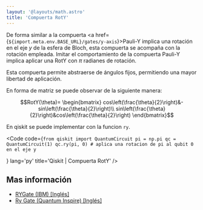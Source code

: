 ```yaml
---
layout: '@layouts/math.astro'
title: 'Compuerta RotY'
---
```



De forma similar a la compuerta <a href={`${import.meta.env.BASE_URL}/gates/y-axis`}>Pauli-Y</a> implica una rotación en el eje $y$ de la esfera de Bloch, esta compuerta se acompaña con la rotación empleada. Imitar el comportamiento de la compuerta Pauli-Y implica aplicar una RotY con $\pi$ radianes de rotación.

Esta compuerta permite abstraerse de ángulos fijos, permitiendo una mayor libertad de aplicación.

En forma de matriz se puede observar de la siguiente manera:
```math
RotY(\theta)=
\begin{bmatrix}
cos\left(\frac{\theta}{2}\right)&- sin\left(\frac{\theta}{2}\right)\\
sin\left(\frac{\theta}{2}\right)&cos\left(\frac{\theta}{2}\right)
\end{bmatrix}
```

En qiskit se puede implementar con la funcion `ry`.

<Code
  code={`
from qiskit import QuantumCircuit
pi = np.pi
qc = QuantumCircuit(1)
qc.ry(pi, 0) # aplica una rotacion de pi al qubit 0 en el eje y
`

}
  lang='py'
  title='Qiskit | Compuerta RotY'
/>

## Mas información

- <a href="https://docs.quantum.ibm.com/api/qiskit/qiskit.circuit.library.RYGate" target="_blank">RYGate (IBM) [Inglés]</a>
- <a href="https://www.quantum-inspire.com/kbase/ry-gate/" target="_blank">Ry Gate (Quantum Inspire) [Inglés]</a>
